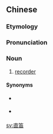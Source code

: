 ==Chinese==
{{zh-forms}}

===Etymology===
{{zh-compound|直|笛|[[straight]]|[[flute]]}}

===Pronunciation===
{{zh-pron
|m=zhídí
|cat=n
}}

===Noun===
{{zh-noun}}

# {{lb|zh|Taiwan}} [[recorder]] {{gloss|musical instrument}}

====Synonyms====
* {{qualifier|Mainland}} {{zh-l|豎笛}}
* {{qualifier|Hong Kong}} {{zh-l|牧童笛}}

[[sv:直笛]]